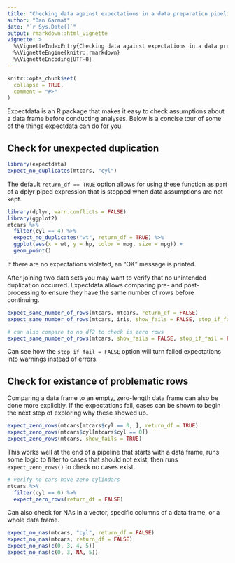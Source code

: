```yaml
---
title: "Checking data against expectations in a data preparation pipeline with expectdata"
author: "Dan Garmat"
date: "`r Sys.Date()`"
output: rmarkdown::html_vignette
vignette: >
  %\VignetteIndexEntry{Checking data against expectations in a data preparation pipeline with expectdata}
  %\VignetteEngine{knitr::rmarkdown}
  %\VignetteEncoding{UTF-8}
---
```


```r
knitr::opts_chunk$set(
  collapse = TRUE,
  comment = "#>"
)
```

Expectdata is an R package that makes it easy to check assumptions about a data frame before conducting analyses. Below is a concise tour of some of the things expectdata can do for you.

## Check for unexpected duplication

```r
library(expectdata)
expect_no_duplicates(mtcars, "cyl")
```

The default `return_df == TRUE` option allows for using these function as part of a dplyr piped expression that is stopped when data assumptions are not kept.

```r
library(dplyr, warn.conflicts = FALSE)
library(ggplot2)
mtcars %>% 
  filter(cyl == 4) %>% 
  expect_no_duplicates("wt", return_df = TRUE) %>% 
  ggplot(aes(x = wt, y = hp, color = mpg, size = mpg)) +
  geom_point()
```

If there are no expectations violated, an "OK" message is printed.

After joining two data sets you may want to verify that no unintended duplication occurred. Expectdata allows comparing pre- and post- processing to ensure they have the same number of rows before continuing.

```r
expect_same_number_of_rows(mtcars, mtcars, return_df = FALSE)
expect_same_number_of_rows(mtcars, iris, show_fails = FALSE, stop_if_fail = FALSE, return_df = FALSE)

# can also compare to no df2 to check is zero rows
expect_same_number_of_rows(mtcars, show_fails = FALSE, stop_if_fail = FALSE, return_df = FALSE) 
```

Can see how the `stop_if_fail = FALSE` option will turn failed expectations into warnings instead of errors. 

## Check for existance of problematic rows

Comparing a data frame to an empty, zero-length data frame can also be done more explicitly. If the expectations fail, cases can be shown to begin the next step of exploring why these showed up.

```r
expect_zero_rows(mtcars[mtcars$cyl == 0, ], return_df = TRUE)
expect_zero_rows(mtcars$cyl[mtcars$cyl == 0])
expect_zero_rows(mtcars, show_fails = TRUE)
```

This works well at the end of a pipeline that starts with a data frame, runs some logic to filter to cases that should not exist, then runs `expect_zero_rows()` to check no cases exist.

```r
# verify no cars have zero cylindars
mtcars %>% 
  filter(cyl == 0) %>% 
  expect_zero_rows(return_df = FALSE)
```

Can also check for NAs in a vector, specific columns of a data frame, or a whole data frame.

```r
expect_no_nas(mtcars, "cyl", return_df = FALSE)
expect_no_nas(mtcars, return_df = FALSE)
expect_no_nas(c(0, 3, 4, 5))
expect_no_nas(c(0, 3, NA, 5))
```
